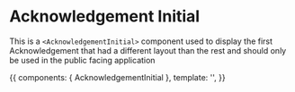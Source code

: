 <!-- AcknowledgemtnInitial.stories.mdx -->


<Meta
  title="Components/acknowledgement-section/AcknowledgementInitial"
  component={AcknowledgementInitial}
  decoratiors={[withKnobs]}
/>

# Acknowledgement Initial

This is a `<AcknowledgementInitial>` component used to display the first Acknowledgement that had a
different layout than the rest and should only be used in the public facing application

<Props of={AcknowledgementInitial} />

<Canvas>
  <Story
    name="Primary"
    height="500px"
  >
    {{
      components: { AcknowledgementInitial },
      template:
        '<AcknowledgementInitial :handle-decline="() => {}" :handle-accept="() => {}"/>',
    }}
  </Story>
</Canvas>
